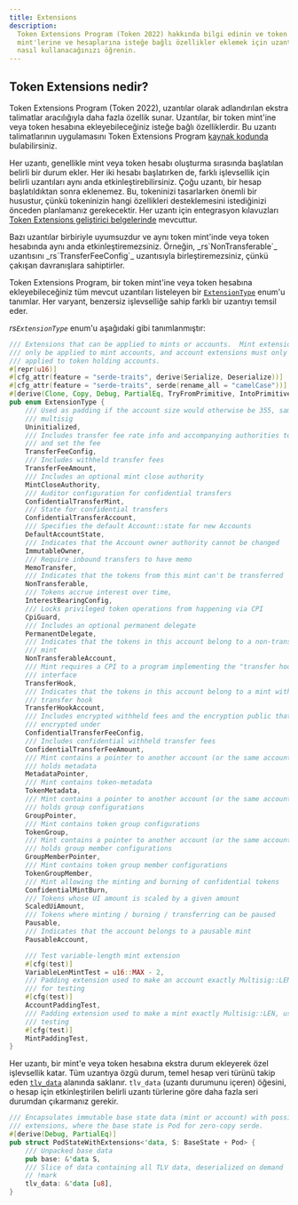 ```yaml
---
title: Extensions
description:
  Token Extensions Program (Token 2022) hakkında bilgi edinin ve token
  mint'lerine ve hesaplarına isteğe bağlı özellikler eklemek için uzantılarını
  nasıl kullanacağınızı öğrenin.
---
```


## Token Extensions nedir?

Token Extensions Program (Token 2022), uzantılar olarak adlandırılan ekstra
talimatlar aracılığıyla daha fazla özellik sunar. Uzantılar, bir token mint'ine
veya token hesabına ekleyebileceğiniz isteğe bağlı özelliklerdir. Bu uzantı
talimatlarının uygulamasını Token Extensions Program
[kaynak kodunda](https://github.com/solana-program/token-2022/tree/main/program/src/extension)
bulabilirsiniz.

Her uzantı, genellikle mint veya token hesabı oluşturma sırasında başlatılan
belirli bir durum ekler. Her iki hesabı başlatırken de, farklı işlevsellik için
belirli uzantıları aynı anda etkinleştirebilirsiniz. Çoğu uzantı, bir hesap
başlatıldıktan sonra eklenemez. Bu, tokeninizi tasarlarken önemli bir husustur,
çünkü tokeninizin hangi özellikleri desteklemesini istediğinizi önceden
planlamanız gerekecektir. Her uzantı için entegrasyon kılavuzları
[Token Extensions geliştirici belgelerinde](/developers/guides/token-extensions/getting-started)
mevcuttur.

<Callout type="info">
  Bazı uzantılar birbiriyle uyumsuzdur ve aynı token mint'inde veya token
  hesabında aynı anda etkinleştiremezsiniz. Örneğin, _rs`NonTransferable`_
  uzantısını _rs`TransferFeeConfig`_ uzantısıyla birleştiremezsiniz, çünkü
  çakışan davranışlara sahiptirler.
</Callout>

Token Extensions Program, bir token mint'ine veya token hesabına
ekleyebileceğiniz tüm mevcut uzantıları listeleyen bir
[`ExtensionType`](https://github.com/solana-program/token-2022/blob/efd0c957fefbd79882d77df5fb2dac88c001249c/program/src/extension/mod.rs#L1059)
enum'u tanımlar. Her varyant, benzersiz işlevselliğe sahip farklı bir uzantıyı
temsil eder.

_rs`ExtensionType`_ enum'u aşağıdaki gibi tanımlanmıştır:

```rust title="Token Extensions"
/// Extensions that can be applied to mints or accounts.  Mint extensions must
/// only be applied to mint accounts, and account extensions must only be
/// applied to token holding accounts.
#[repr(u16)]
#[cfg_attr(feature = "serde-traits", derive(Serialize, Deserialize))]
#[cfg_attr(feature = "serde-traits", serde(rename_all = "camelCase"))]
#[derive(Clone, Copy, Debug, PartialEq, TryFromPrimitive, IntoPrimitive)]
pub enum ExtensionType {
    /// Used as padding if the account size would otherwise be 355, same as a
    /// multisig
    Uninitialized,
    /// Includes transfer fee rate info and accompanying authorities to withdraw
    /// and set the fee
    TransferFeeConfig,
    /// Includes withheld transfer fees
    TransferFeeAmount,
    /// Includes an optional mint close authority
    MintCloseAuthority,
    /// Auditor configuration for confidential transfers
    ConfidentialTransferMint,
    /// State for confidential transfers
    ConfidentialTransferAccount,
    /// Specifies the default Account::state for new Accounts
    DefaultAccountState,
    /// Indicates that the Account owner authority cannot be changed
    ImmutableOwner,
    /// Require inbound transfers to have memo
    MemoTransfer,
    /// Indicates that the tokens from this mint can't be transferred
    NonTransferable,
    /// Tokens accrue interest over time,
    InterestBearingConfig,
    /// Locks privileged token operations from happening via CPI
    CpiGuard,
    /// Includes an optional permanent delegate
    PermanentDelegate,
    /// Indicates that the tokens in this account belong to a non-transferable
    /// mint
    NonTransferableAccount,
    /// Mint requires a CPI to a program implementing the "transfer hook"
    /// interface
    TransferHook,
    /// Indicates that the tokens in this account belong to a mint with a
    /// transfer hook
    TransferHookAccount,
    /// Includes encrypted withheld fees and the encryption public that they are
    /// encrypted under
    ConfidentialTransferFeeConfig,
    /// Includes confidential withheld transfer fees
    ConfidentialTransferFeeAmount,
    /// Mint contains a pointer to another account (or the same account) that
    /// holds metadata
    MetadataPointer,
    /// Mint contains token-metadata
    TokenMetadata,
    /// Mint contains a pointer to another account (or the same account) that
    /// holds group configurations
    GroupPointer,
    /// Mint contains token group configurations
    TokenGroup,
    /// Mint contains a pointer to another account (or the same account) that
    /// holds group member configurations
    GroupMemberPointer,
    /// Mint contains token group member configurations
    TokenGroupMember,
    /// Mint allowing the minting and burning of confidential tokens
    ConfidentialMintBurn,
    /// Tokens whose UI amount is scaled by a given amount
    ScaledUiAmount,
    /// Tokens where minting / burning / transferring can be paused
    Pausable,
    /// Indicates that the account belongs to a pausable mint
    PausableAccount,

    /// Test variable-length mint extension
    #[cfg(test)]
    VariableLenMintTest = u16::MAX - 2,
    /// Padding extension used to make an account exactly Multisig::LEN, used
    /// for testing
    #[cfg(test)]
    AccountPaddingTest,
    /// Padding extension used to make a mint exactly Multisig::LEN, used for
    /// testing
    #[cfg(test)]
    MintPaddingTest,
}
```

Her uzantı, bir mint'e veya token hesabına ekstra durum ekleyerek özel
işlevsellik katar. Tüm uzantıya özgü durum, temel hesap veri türünü takip eden
[`tlv_data`](https://github.com/solana-program/token-2022/blob/efd0c957fefbd79882d77df5fb2dac88c001249c/program/src/extension/mod.rs#L546)
alanında saklanır. `tlv_data` (uzantı durumunu içeren) öğesini, o hesap için
etkinleştirilen belirli uzantı türlerine göre daha fazla seri durumdan
çıkarmanız gerekir.

```rust title="Token Extensions"
/// Encapsulates immutable base state data (mint or account) with possible
/// extensions, where the base state is Pod for zero-copy serde.
#[derive(Debug, PartialEq)]
pub struct PodStateWithExtensions<'data, S: BaseState + Pod> {
    /// Unpacked base data
    pub base: &'data S,
    /// Slice of data containing all TLV data, deserialized on demand
    // !mark
    tlv_data: &'data [u8],
}
```
